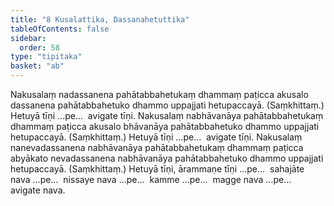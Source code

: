 ```yaml
---
title: "8 Kusalattika, Dassanahetuttika"
tableOfContents: false
sidebar:
  order: 58
type: "tipitaka"
basket: "ab"
---
```



<DynamicBreadcrumb />

<Division number="12">

<Paragraph number="45">
Nakusalaṃ nadassanena pahātabbahetukaṃ dhammaṃ paṭicca akusalo dassanena pahātabbahetuko dhammo uppajjati hetupaccayā. (Saṃkhittaṃ.) Hetuyā tīṇi …pe…  avigate tīṇi.
</Paragraph>

<Paragraph number="46">
Nakusalaṃ nabhāvanāya pahātabbahetukaṃ dhammaṃ paṭicca akusalo bhāvanāya pahātabbahetuko dhammo uppajjati hetupaccayā. (Saṃkhittaṃ.) Hetuyā tīṇi …pe…  avigate tīṇi.
</Paragraph>

<Paragraph number="47">
Nakusalaṃ nanevadassanena nabhāvanāya pahātabbahetukaṃ dhammaṃ paṭicca abyākato nevadassanena nabhāvanāya pahātabbahetuko dhammo uppajjati hetupaccayā. (Saṃkhittaṃ.) Hetuyā tīṇi, ārammaṇe tīṇi …pe…  sahajāte nava …pe…  nissaye nava …pe…  kamme …pe…  magge nava …pe…  avigate nava.
</Paragraph>
</Division>